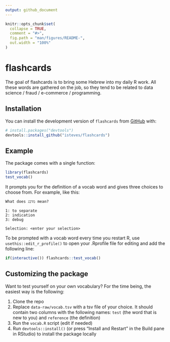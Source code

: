 ```yaml
---
output: github_document
---
```


<!-- README.md is generated from README.Rmd. Please edit that file -->

```r
knitr::opts_chunk$set(
  collapse = TRUE,
  comment = "#>",
  fig.path = "man/figures/README-",
  out.width = "100%"
)
```
# flashcards

<!-- badges: start -->
<!-- badges: end -->

The goal of flashcards is to bring some Hebrew into my daily R work. All these words are gathered on the job, so they tend to be related to data science / fraud / e-commerce / programming.

## Installation

You can install the development version of `flashcards` from [GitHub](https://github.com/) with:

``` r
# install.packages("devtools")
devtools::install_github("isteves/flashcards")
```
## Example

The package comes with a single function:

```r
library(flashcards)
test_vocab()
```

It prompts you for the definition of a vocab word and gives three choices to choose from. For example, like this:

```
What does מדבג mean? 

1: to separate
2: indication
3: debug

Selection: <enter your selection>
```

To be prompted with a vocab word every time you restart R, use `usethis::edit_r_profile()` to open your .Rprofile file for editing and add the following line:

``` r
if(interactive()) flashcards::test_vocab()
```

## Customizing the package

Want to test yourself on your own vocabulary? For the time being, the easiest way is the following:

1. Clone the repo
2. Replace `data-raw/vocab.tsv` with a tsv file of your choice. It should contain two columns with the following names: `test` (the word that is new to you) and `reference` (the definition)
3. Run the `vocab.R` script (edit if needed)
4. Run `devtools::install()` (or press "Install and Restart" in the Build pane in RStudio) to install the package locally
